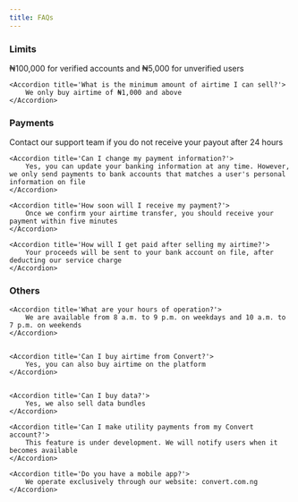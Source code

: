 ```yaml
---
title: FAQs
---
```


### Limits 
<AccordionGroup>
    <Accordion title='What is the maximum amount of airtime I can sell?'>
        ₦100,000 for verified accounts and ₦5,000 for unverified users
    </Accordion>

    <Accordion title='What is the minimum amount of airtime I can sell?'>
        We only buy airtime of ₦1,000 and above
    </Accordion>
</AccordionGroup>


### Payments
<AccordionGroup>
    <Accordion title="What if I don't receive my payment?">
        Contact our support team if you do not receive your payout after 24 hours
    </Accordion>


    <Accordion title='Can I change my payment information?'>
        Yes, you can update your banking information at any time. However, we only send payments to bank accounts that matches a user's personal information on file
    </Accordion>

    <Accordion title='How soon will I receive my payment?'>
        Once we confirm your airtime transfer, you should receive your payment within five minutes
    </Accordion>

    <Accordion title='How will I get paid after selling my airtime?'>
        Your proceeds will be sent to your bank account on file, after deducting our service charge
    </Accordion>


</AccordionGroup>









### Others

<AccordionGroup>
    
    <Accordion title='What are your hours of operation?'>
        We are available from 8 a.m. to 9 p.m. on weekdays and 10 a.m. to 7 p.m. on weekends
    </Accordion>

    
    <Accordion title='Can I buy airtime from Convert?'>
        Yes, you can also buy airtime on the platform
    </Accordion>

    
    <Accordion title='Can I buy data?'>
        Yes, we also sell data bundles
    </Accordion>

    <Accordion title='Can I make utility payments from my Convert account?'>
        This feature is under development. We will notify users when it becomes available
    </Accordion>

    <Accordion title='Do you have a mobile app?'>
        We operate exclusively through our website: convert.com.ng
    </Accordion>

</AccordionGroup>


